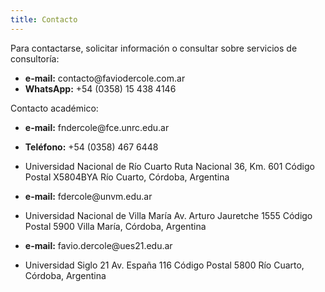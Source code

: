 ```yaml
---
title: Contacto
---
```


Para contactarse, solicitar información o consultar sobre servicios de consultoría:

  + __e-mail:__ contacto@faviodercole.com.ar
  + __WhatsApp:__ +54 (0358) 15 438 4146

Contacto académico:

  + __e-mail:__ fndercole@fce.unrc.edu.ar
  + __Teléfono:__ +54 (0358) 467 6448
  + Universidad Nacional de Río Cuarto
    Ruta Nacional 36, Km. 601
    Código Postal X5804BYA
    Río Cuarto, Córdoba, Argentina

  + __e-mail:__ fdercole@unvm.edu.ar
  + Universidad Nacional de Villa María
    Av. Arturo Jauretche 1555
    Código Postal 5900
    Villa María, Córdoba, Argentina

  + __e-mail:__ favio.dercole@ues21.edu.ar
  + Universidad Siglo 21
    Av. España 116
    Código Postal 5800
    Río Cuarto, Córdoba, Argentina